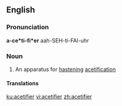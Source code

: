 ==English==

===Pronunciation===
'''a-ce*ti-fi*er'''
aah-SEH-ti-FAI-uhr

===Noun===
{{en-noun}}

# An apparatus for [[hastening]] [[acetification]]
#:{{rfquotek|Knight}}

====Translations====
{{trans-top|apparatus for hastening acetification}}
{{trans-mid}}
{{trans-bottom}}

[[ku:acetifier]]
[[vi:acetifier]]
[[zh:acetifier]]